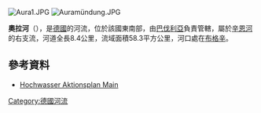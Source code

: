 {{Onesource|time=2020-08-22T06:46:44+00:00}}
{{Coord|50|8|46.88|N|9|39|14.32|E|display=title}}
[[Image:Aura1.JPG|right]]
[[Image:Auramündung.JPG|right]]

'''奧拉河'''（{{lang-de|Aura}}），是[[德國|德國]]的河流，位於該國東南部，由[[巴伐利亞|巴伐利亞]]負責管轄，屬於[[辛恩河|辛恩河]]的右支流，河道全長8.4公里，流域面積58.3平方公里，河口處在[[布格辛|布格辛]]。

==參考資料==
* [http://www.hopla-main.de/index.php?option=com_content&view=article&id=94&Itemid=91 Hochwasser Aktionsplan Main] {{Wayback|url=http://www.hopla-main.de/index.php?option=com_content&view=article&id=94&Itemid=91 |date=20160306182500 }}

{{Germany-geo-stub}}
[[Category:德國河流|Category:德國河流]]